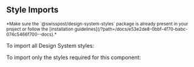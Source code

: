 
## Style Imports

<p>
  <small>*Make sure the `@swisspost/design-system-styles` package is already present in your project or follow the [installation guidelines](/?path=/docs/e53e2de8-0bbf-4f70-babc-074c5466f700--docs).*</small>
</p>

To import all Design System styles:

<div className="docblock-source-all-design">
  <Source code={`@use '@swisspost/design-system-styles/post-internal.scss';`} language="scss" />
</div>

To import only the styles required for this component:

<Source code={getComponentStyleImports(props)} language="scss" />
